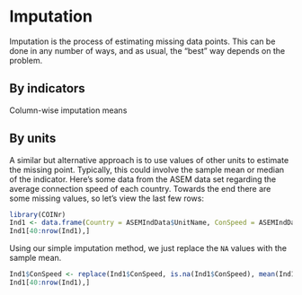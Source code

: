# Imputation

Imputation is the process of estimating missing data points. This can be done in any number of ways, and as usual, the "best" way depends on the problem.

## By indicators

Column-wise imputation means 

## By units

A similar but alternative approach is to use values of other units to estimate the missing point. Typically, this could involve the sample mean or median of the indicator. Here's some data from the ASEM data set regarding the average connection speed of each country. Towards the end there are some missing values, so let's view the last few rows:

```r
library(COINr)
Ind1 <- data.frame(Country = ASEMIndData$UnitName, ConSpeed = ASEMIndData$ConSpeed)
Ind1[40:nrow(Ind1),]
```

Using our simple imputation method, we just replace the `NA` values with the sample mean.

```r
Ind1$ConSpeed <- replace(Ind1$ConSpeed, is.na(Ind1$ConSpeed), mean(Ind1$ConSpeed, na.rm = T))
Ind1[40:nrow(Ind1),]
```
